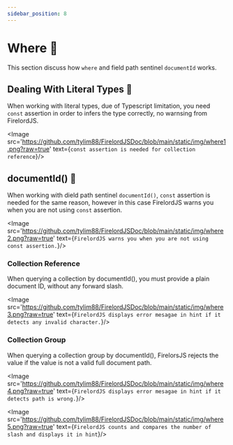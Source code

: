 ```yaml
---
sidebar_position: 8
---
```


# Where 🍒

This section discuss how `where` and field path sentinel `documentId` works.



## Dealing With Literal Types 🦜

When working with literal types, due of Typescript limitation, you need `const` assertion in order to infers the type correctly, no warnsing from FirelordJS.

<Image src='https://github.com/tylim88/FirelordJSDoc/blob/main/static/img/where1.png?raw=true' text={`const assertion is needed for collection reference`}/>

## documentId() 🦜

When working with dield path sentinel `documentId()`, `const` assertion is needed for the same reason, however in this case FirelordJS warns you when you are not using `const` assertion.

<Image src='https://github.com/tylim88/FirelordJSDoc/blob/main/static/img/where2.png?raw=true' text={`FirelordJS warns you when you are not using const assertion.`}/>

### Collection Reference

When querying a collection by documentId(), you must provide a plain document ID, without any forward slash.

<Image src='https://github.com/tylim88/FirelordJSDoc/blob/main/static/img/where3.png?raw=true' text={`FirelordJS displays error mesagae in hint if it detects any invalid character.`}/>

### Collection Group

When querying a collection group by documentId(), FirelorsJS rejects the value if the value is not a valid full document path.

<Image src='https://github.com/tylim88/FirelordJSDoc/blob/main/static/img/where4.png?raw=true' text={`FirelordJS displays error mesagae in hint if it detects path is wrong.`}/>

<Image src='https://github.com/tylim88/FirelordJSDoc/blob/main/static/img/where5.png?raw=true' text={`FirelordJS counts and compares the number of slash and displays it in hint`}/>